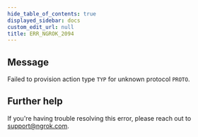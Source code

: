 ```yaml
---
hide_table_of_contents: true
displayed_sidebar: docs
custom_edit_url: null
title: ERR_NGROK_2094
---
```


<ErrorDetails />

## Message

Failed to provision action type `TYP` for unknown protocol `PROTO`.

## Further help

If you're having trouble resolving this error, please reach out to [support@ngrok.com](mailto:support@ngrok.com?subject=Help%20with%20ERR_NGROK_2094).

